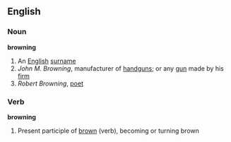 {{wikipedia}}
==English==
===Noun===
'''browning'''
#An [[English]] [[surname]]
#''John M. Browning'', manufacturer of [[handgun]]s; or any [[gun]] made by his [[firm]]
#''Robert Browning'', [[poet]]
===Verb===
'''browning'''
#Present participle of [[brown]] (verb), becoming or turning brown